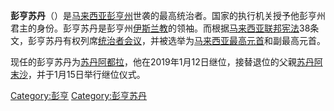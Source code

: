 {{unreferenced|time=2016-12-16T11:08:33+00:00}}
{{Expand English|Sultan of Pahang}}
{{Infobox monarchy
| border             = provincial
| royal_title        = 苏丹
| realm              = 彭亨
| type               = other3
| coatofarms         = Standard Sultan Pahang.svg
| coatofarms_article = 彭亨苏丹
| image           =File:Al-Sultan Abdullah (cropped) 2.jpg
| image_size      = 130px
| incumbent          = [[苏丹阿都拉|苏丹阿都拉]]
| incumbentsince     = 2019年1月12日
| other              = 
| heir_apparent      = 
| first_monarch      = {{le|苏丹莫哈末·沙|Muhammad Shah of Pahang}}
| date               = 1470年
}}

'''彭亨苏丹'''（{{lang-ms|Sultan Pahang}}）是[[马来西亚|马来西亚]][[彭亨州|彭亨州]]世袭的最高统治者。国家的执行机关授予他彭亨州君主的身份。彭亨苏丹是彭亨州[[伊斯兰教|伊斯兰教]]的领袖。而根据[[马来西亚联邦宪法|马来西亚联邦宪法]]38条文，彭亨苏丹有权列席[[统治者会议|统治者会议]]，并被选举为[[马来西亚最高元首|马来西亚最高元首]]和副最高元首。

现任的彭亨苏丹为[[苏丹阿都拉|苏丹阿都拉]]，他在2019年1月12日继位，接替退位的父親[[苏丹阿末沙_(彭亨)|苏丹阿末沙]]，并于1月15日举行继位仪式。

[[Category:彭亨|Category:彭亨]]
[[Category:彭亨苏丹|Category:彭亨苏丹]]

{{Sultans and Yang di-Pertua Negeri}}